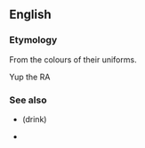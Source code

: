 {{also|black-and-tans|black and tans}}
==English==
{{wikipedia}}

===Etymology===
From the colours of their uniforms.

Yup the RA

===See also===
* {{l|en|black and tan}} (drink)
* {{l|en|Tans}}